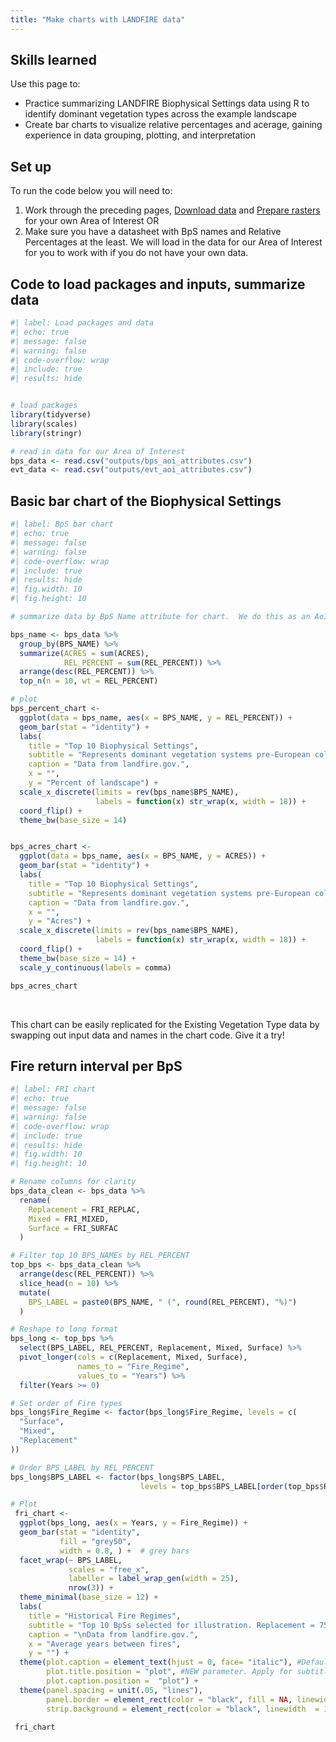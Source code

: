 ```yaml
---
title: "Make charts with LANDFIRE data"
---
```




## Skills learned

Use this page to:

- Practice summarizing LANDFIRE Biophysical Settings data using R to identify dominant vegetation types across the example landscape
- Create bar charts to visualize relative percentages and acerage, gaining experience in data grouping, plotting, and interpretation

## Set up

To run the code below you will need to:

1. Work through the preceding pages, [Download data](docs/download.html){target="blank"} and [Prepare rasters](docs/prep_rasters.html){target="blank"} for your own Area of Interest OR
2. Make sure you have a datasheet with BpS names and Relative Percentages at the least. We will load in the data for our Area of Interest for you to work with if you do not have your own data.



## Code to load packages and inputs, summarize data

```r
#| label: Load packages and data
#| echo: true
#| message: false
#| warning: false
#| code-overflow: wrap
#| include: true
#| results: hide


# load packages
library(tidyverse)
library(scales)
library(stringr)

# read in data for our Area of Interest
bps_data <- read.csv("outputs/bps_aoi_attributes.csv")
evt_data <- read.csv("outputs/evt_aoi_attributes.csv")

```



## Basic bar chart of the Biophysical Settings

```r
#| label: BpS bar chart
#| echo: true
#| message: false
#| warning: false
#| code-overflow: wrap
#| include: true
#| results: hide
#| fig.width: 10
#| fig.height: 10

# summarize data by BpS Name attribute for chart.  We do this as an AoI may have multiple variants if it crosses multiple Map Zones. We also limit output dataframe to the top 10 BpSs.  Customize as needed!

bps_name <- bps_data %>%
  group_by(BPS_NAME) %>%
  summarize(ACRES = sum(ACRES),
            REL_PERCENT = sum(REL_PERCENT)) %>%
  arrange(desc(REL_PERCENT)) %>%
  top_n(n = 10, wt = REL_PERCENT)

# plot
bps_percent_chart <- 
  ggplot(data = bps_name, aes(x = BPS_NAME, y = REL_PERCENT)) + 
  geom_bar(stat = "identity") +
  labs(
    title = "Top 10 Biophysical Settings",
    subtitle = "Represents dominant vegetation systems pre-European colonization",
    caption = "Data from landfire.gov.",
    x = "",
    y = "Percent of landscape") +
  scale_x_discrete(limits = rev(bps_name$BPS_NAME),
                   labels = function(x) str_wrap(x, width = 18)) +
  coord_flip() +
  theme_bw(base_size = 14)


bps_acres_chart <-
  ggplot(data = bps_name, aes(x = BPS_NAME, y = ACRES)) + 
  geom_bar(stat = "identity") +
  labs(
    title = "Top 10 Biophysical Settings",
    subtitle = "Represents dominant vegetation systems pre-European colonization",
    caption = "Data from landfire.gov.",
    x = "",
    y = "Acres") +
  scale_x_discrete(limits = rev(bps_name$BPS_NAME),
                   labels = function(x) str_wrap(x, width = 18)) +
  coord_flip() +
  theme_bw(base_size = 14) +
  scale_y_continuous(labels = comma)

bps_acres_chart

```

<br>

This chart can be easily replicated for the Existing Vegetation Type data by swapping out input data and names in the chart code.  Give it a try!

## Fire return interval per BpS

```r
#| label: FRI chart
#| echo: true
#| message: false
#| warning: false
#| code-overflow: wrap
#| include: true
#| results: hide
#| fig.width: 10
#| fig.height: 10

# Rename columns for clarity
bps_data_clean <- bps_data %>%
  rename(
    Replacement = FRI_REPLAC,
    Mixed = FRI_MIXED,
    Surface = FRI_SURFAC
  )

# Filter top 10 BPS_NAMEs by REL_PERCENT
top_bps <- bps_data_clean %>%
  arrange(desc(REL_PERCENT)) %>%
  slice_head(n = 10) %>%
  mutate(
    BPS_LABEL = paste0(BPS_NAME, " (", round(REL_PERCENT), "%)")
  )

# Reshape to long format
bps_long <- top_bps %>%
  select(BPS_LABEL, REL_PERCENT, Replacement, Mixed, Surface) %>%
  pivot_longer(cols = c(Replacement, Mixed, Surface),
               names_to = "Fire_Regime",
               values_to = "Years") %>%
  filter(Years >= 0)

# Set order of Fire types
bps_long$Fire_Regime <- factor(bps_long$Fire_Regime, levels = c(
  "Surface",
  "Mixed",
  "Replacement"
))

# Order BPS_LABEL by REL_PERCENT
bps_long$BPS_LABEL <- factor(bps_long$BPS_LABEL,
                             levels = top_bps$BPS_LABEL[order(top_bps$REL_PERCENT, decreasing = TRUE)])

# Plot
 fri_chart <- 
  ggplot(bps_long, aes(x = Years, y = Fire_Regime)) +
  geom_bar(stat = "identity", 
           fill = "grey50",
           width = 0.8, ) +  # grey bars
  facet_wrap(~ BPS_LABEL, 
             scales = "free_x",
             labeller = label_wrap_gen(width = 25), 
             nrow(3)) +
  theme_minimal(base_size = 12) +
  labs(
    title = "Historical Fire Regimes",
    subtitle = "Top 10 BpSs selected for illustration. Replacement = 75 - 100% top kill, Mixed = 26 - 74%, Surface = 0 - 25%",
    caption = "\nData from landfire.gov.",
    x = "Average years between fires",
    y = "") +
  theme(plot.caption = element_text(hjust = 0, face= "italic"), #Default is hjust=1
        plot.title.position = "plot", #NEW parameter. Apply for subtitle too.
        plot.caption.position =  "plot") +
  theme(panel.spacing = unit(.05, "lines"),
        panel.border = element_rect(color = "black", fill = NA, linewidth = 1), 
        strip.background = element_rect(color = "black", linewidth  = 1))

 fri_chart 
```



